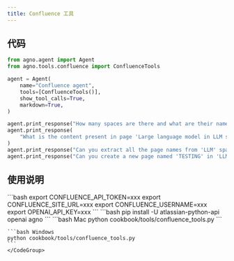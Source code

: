 ```yaml
---
title: Confluence 工具
---
```

## 代码

```python cookbook/tools/confluence_tools.py
from agno.agent import Agent
from agno.tools.confluence import ConfluenceTools

agent = Agent(
    name="Confluence agent",
    tools=[ConfluenceTools()],
    show_tool_calls=True,
    markdown=True,
)

agent.print_response("How many spaces are there and what are their names?")
agent.print_response(
    "What is the content present in page 'Large language model in LLM space'"
)
agent.print_response("Can you extract all the page names from 'LLM' space")
agent.print_response("Can you create a new page named 'TESTING' in 'LLM' space")
```

## 使用说明

<Steps>
  <Snippet file="create-venv-step.mdx" />

  <Step title="设置您的 API 凭证">
    ```bash
    export CONFLUENCE_API_TOKEN=xxx
    export CONFLUENCE_SITE_URL=xxx
    export CONFLUENCE_USERNAME=xxx
    export OPENAI_API_KEY=xxx
    ```
  </Step>

  <Step title="安装库">
    ```bash
    pip install -U atlassian-python-api openai agno
    ```
  </Step>

  <Step title="运行智能体">
    <CodeGroup>
    ```bash Mac
    python cookbook/tools/confluence_tools.py
    ```

    ```bash Windows
    python cookbook/tools/confluence_tools.py
    ```
    </CodeGroup>
  </Step>
</Steps>
